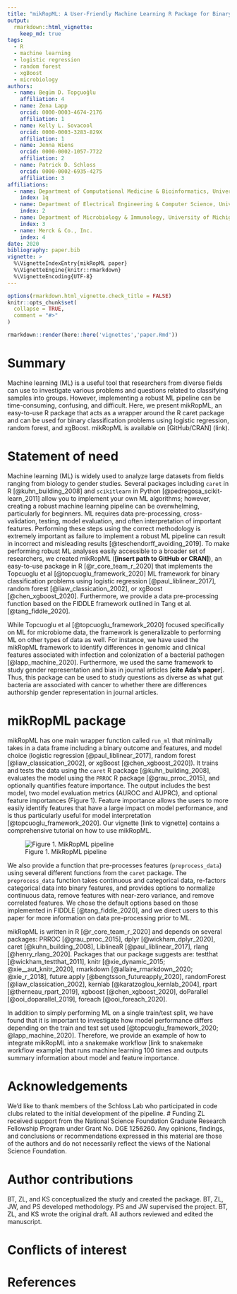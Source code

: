 ```yaml
---
title: "mikRopML: A User-Friendly Machine Learning R Package for Binary Classification Problems"
output: 
  rmarkdown::html_vignette:
    keep_md: true
tags:
  - R
  - machine learning
  - logistic regression
  - random forest
  - xgBoost
  - microbiology
authors:
  - name: Begüm D. Topçuoğlu
    affiliation: 4
  - name: Zena Lapp
    orcid: 0000-0003-4674-2176
    affiliation: 1
  - name: Kelly L. Sovacool
    orcid: 0000-0003-3283-829X
    affiliation: 1
  - name: Jenna Wiens
    orcid: 0000-0002-1057-7722
    affiliation: 2
  - name: Patrick D. Schloss
    orcid: 0000-0002-6935-4275
    affiliation: 3
affiliations:
  - name: Department of Computational Medicine & Bioinformatics, University of Michigan
    index: 1q
  - name: Department of Electrical Engineering & Computer Science, University of Michigan
    index: 2
  - name: Department of Microbiology & Immunology, University of Michigan
    index: 3
  - name: Merck & Co., Inc.
    index: 4
date: 2020
bibliography: paper.bib
vignette: >
  %\VignetteIndexEntry{mikRopML paper}
  %\VignetteEngine{knitr::rmarkdown}
  %\VignetteEncoding{UTF-8}
---
```


```r
options(rmarkdown.html_vignette.check_title = FALSE)
knitr::opts_chunk$set(
  collapse = TRUE,
  comment = "#>"
)
```
```r
rmarkdown::render(here::here('vignettes','paper.Rmd'))
```

# Summary
Machine learning (ML) is a useful tool that researchers from diverse fields can use to investigate various problems and questions related to classifying samples into groups. However, implementing a robust ML pipeline can be time-consuming, confusing, and difficult. Here, we present mikRopML, an easy-to-use R package that acts as a wrapper around the R caret package and can be used for binary classification problems using logistic regression, random forest, and xgBoost. mikRopML is available on [GitHub/CRAN] (link). 

# Statement of need

Machine learning (ML) is widely used to analyze large datasets from fields ranging from biology to gender studies. Several packages including `caret` in R [@kuhn_building_2008] and `scikitlearn` in Python [@pedregosa_scikit-learn_2011] allow you to implement your own ML algorithms; however, creating a robust machine learning pipeline can be overwhelming, particularly for beginners. ML requires data pre-processing, cross-validation, testing, model evaluation, and often interpretation of important features. Performing these steps using the correct methodology is extremely important as failure to implement a robust ML pipeline can result in incorrect and misleading results [@teschendorff_avoiding_2019]. To make performing robust ML analyses easily accessible to a broader set of researchers, we created mikRopML (**[insert path to GitHub or CRAN]**), an easy-to-use package in R [@r_core_team_r_2020] that implements the Topcuoglu et al [@topcuoglu_framework_2020] ML framework for binary classification problems using logistic regression [@paul_liblinear_2017], random forest [@liaw_classication_2002], or xgBoost [@chen_xgboost_2020]. Furthermore, we provide a data pre-processing function based on the FIDDLE framework outlined in Tang et al. [@tang_fiddle_2020].

While Topcuoglu et al [@topcuoglu_framework_2020] focused specifically on ML for microbiome data, the framework is generalizable to performing ML on other types of data as well. For instance, we have used the mikRopML framework to identify differences in genomic and clinical features associated with infection and colonization of a bacterial pathogen [@lapp_machine_2020]. Furthermore, we used the same framework to study gender representation and bias in journal articles [**cite Ada’s paper**]. Thus, this package can be used to study questions as diverse as what gut bacteria are associated with cancer to whether there are differences authorship gender representation in journal articles.

# mikRopML package

mikRopML has one main wrapper function called `run_ml` that minimally takes in a data frame including a binary outcome and features, and model choice (logistic regression [@paul_liblinear_2017], random forest [@liaw_classication_2002], or xgBoost [@chen_xgboost_2020]). It trains and tests the data using the `caret` R package [@kuhn_building_2008], evaluates the model using the `PRROC` R package [@grau_prroc_2015], and optionally quantifies feature importance. The output includes the best model, two model evaluation metrics (AUROC and AUPRC), and optional feature importances (Figure 1). Feature importance allows the users to more easily identify features that have a large impact on model performance, and is thus particularly useful for model interpretation [@topcuoglu_framework_2020]. Our vignette [link to vignette] contains a comprehensive tutorial on how to use mikRopML.

![Figure 1. MikRopML pipeline](mikRopML-pipeline.png)

We also provide a function that pre-processes features (`preprocess_data`) using several different functions from the `caret` package. The `preprocess_data` function takes continuous and categorical data, re-factors categorical data into binary features, and provides options to normalize continuous data, remove features with near-zero variance, and remove correlated features. We chose the default options based on those implemented in FIDDLE [@tang_fiddle_2020], and we direct users to this paper for more information on data pre-processing prior to ML.

mikRopML is written in R [@r_core_team_r_2020] and depends on several packages: PRROC [@grau_prroc_2015], dplyr [@wickham_dplyr_2020], caret [@kuhn_building_2008], LiblineaR [@paul_liblinear_2017], rlang [@henry_rlang_2020]. Packages that our package suggests are: testthat [@wickham_testthat_2011], knitr [@xie_dynamic_2015; @xie__aut_knitr_2020], rmarkdown [@allaire_rmarkdown_2020; @xie_r_2018], future.apply [@bengtsson_futureapply_2020], randomForest [@liaw_classication_2002], kernlab [@karatzoglou_kernlab_2004], rpart [@therneau_rpart_2019], xgboost [@chen_xgboost_2020], doParallel [@ooi_doparallel_2019], foreach [@ooi_foreach_2020].

In addition to simply performing ML on a single train/test split, we have found that it is important to investigate how model performance differs depending on the train and test set used [@topcuoglu_framework_2020; @lapp_machine_2020]. Therefore, we provide an example of how to integrate mikRopML into a snakemake workflow [link to snakemake workflow example] that runs machine learning 100 times and outputs summary information about model and feature importance.

# Acknowledgements
We'd like to thank members of the Schloss Lab who participated in code clubs related to the initial development of the pipeline. 
# Funding
<!--TODO Kelly and others add funding -->
ZL received support from the National Science Foundation Graduate Research Fellowship Program under Grant No. DGE 1256260. Any opinions, findings, and conclusions or recommendations expressed in this material are those of the authors and do not necessarily reflect the views of the National Science Foundation.

# Author contributions
BT, ZL, and KS conceptualized the study and created the package. BT, ZL, JW, and PS developed methodology. PS and JW supervised the project. BT, ZL, and KS wrote the original draft. All authors reviewed and edited the manuscript.

# Conflicts of interest
<!--TODO Add conflicts of interest here -->

# References
